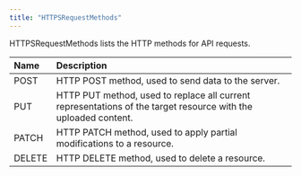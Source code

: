 ```yaml
---
title: "HTTPSRequestMethods"
---
```


HTTPSRequestMethods lists the HTTP methods for API requests.

| Name   | Description                                                                                                    |
| :------ | :-------------------------------------------------------------------------------------------------------------- |
| POST   | HTTP POST method, used to send data to the server.                                                             |
| PUT    | HTTP PUT method, used to replace all current representations of the target resource with the uploaded content. |
| PATCH  | HTTP PATCH method, used to apply partial modifications to a resource.                                          |
| DELETE | HTTP DELETE method, used to delete a resource.                                                                 |
